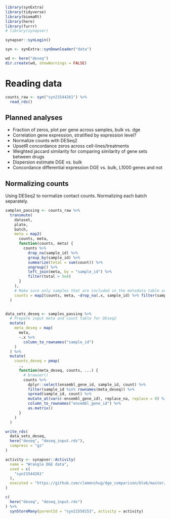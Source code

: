 
```r
library(synExtra)
library(tidyverse)
library(biomaRt)
library(here)
library(furrr)
# library(synapser)

synapser::synLogin()

syn <- synExtra::synDownloader("data")

wd <- here("deseq")
dir.create(wd, showWarnings = FALSE)
```

# Reading data


```r
counts_raw <- syn("syn21544261") %>%
  read_rds()

```

## Planned analyses

* Fraction of zeros, plot per gene across samples, bulk vs. dge
* Correlation gene expression, stratified by expression level?
* Normalize counts with DESeq2
* UpsetR concordance zeros across cell-lines/treatments
* Weighted jaccard similarity for comparing similarity of gene sets between
  drugs
* Dispersion estimate DGE vs. bulk
* Concordance differential expression DGE vs. bulk, L1000 genes and not


## Normalizing counts

Using DESeq2 to normalize contact counts. Normalizing each batch separately.

```r

samples_passing <- counts_raw %>%
  transmute(
    dataset,
    plate,
    batch,
    meta = map2(
      counts, meta,
      function(counts, meta) {
        counts %>%
          drop_na(sample_id) %>%
          group_by(sample_id) %>%
          summarize(total = sum(count)) %>%
          ungroup() %>%
          left_join(meta, by = "sample_id") %>%
          filter(total > 5e4)
      }
    ),
    # Make sure only samples that are included in the metadata table are in count table
    counts = map2(counts, meta, ~drop_na(.x, sample_id) %>% filter(sample_id %in% .y$sample_id))
  )


data_sets_deseq <- samples_passing %>%
  # Prepare input meta and count table for DEseq2
  mutate(
    meta_deseq = map(
      meta,
      ~.x %>%
        column_to_rownames("sample_id")
    )
  ) %>%
  mutate(
    counts_deseq = pmap(
      .,
      function(meta_deseq, counts, ...) {
        # browser()
        counts %>%
          dplyr::select(ensembl_gene_id, sample_id, count) %>%
          filter(sample_id %in% rownames(meta_deseq)) %>%
          spread(sample_id, count) %>%
          mutate_at(vars(-ensembl_gene_id), replace_na, replace = 0) %>%
          column_to_rownames("ensembl_gene_id") %>%
          as.matrix()
      }
    )
  )

write_rds(
  data_sets_deseq,
  here("deseq", "deseq_input.rds"),
  compress = "gz"
)
```



```r
activity <- synapser::Activity(
  name = "Wrangle DGE data",
  used = c(
    "syn21544261"
  ),
  executed = "https://github.com/clemenshug/dge_comparison/blob/master/02_assemble_deseq_datasets.Rmd"
)

c(
  here("deseq", "deseq_input.rds")
) %>%
  synStoreMany(parentId = "syn21558153", activity = activity)

```

